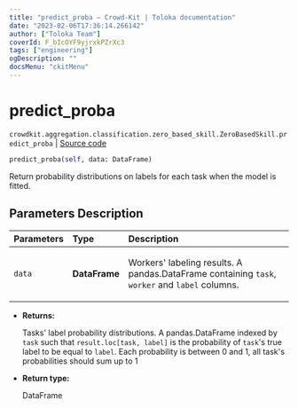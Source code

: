 ```yaml
---
title: "predict_proba — Crowd-Kit | Toloka documentation"
date: "2023-02-06T17:36:14.266142"
author: ["Toloka Team"]
coverId: F_bIcOYF9yjrxkPZrXc3
tags: ["engineering"]
ogDescription: ""
docsMenu: "ckitMenu"
---
```


# predict_proba
`crowdkit.aggregation.classification.zero_based_skill.ZeroBasedSkill.predict_proba` | [Source code](https://github.com/Toloka/crowd-kit/blob/v1.2.0/crowdkit/aggregation/classification/zero_based_skill.py#L110)

```python
predict_proba(self, data: DataFrame)
```

Return probability distributions on labels for each task when the model is fitted.

## Parameters Description

| Parameters | Type | Description |
| :----------| :----| :-----------|
`data`|**DataFrame**|<p>Workers&#x27; labeling results. A pandas.DataFrame containing `task`, `worker` and `label` columns.</p>

* **Returns:**

  Tasks' label probability distributions.
A pandas.DataFrame indexed by `task` such that `result.loc[task, label]`
is the probability of `task`'s true label to be equal to `label`. Each
probability is between 0 and 1, all task's probabilities should sum up to 1

* **Return type:**

  DataFrame
